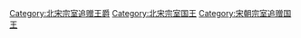 [[Category:北宋宗室追赠王爵|Category:北宋宗室追赠王爵]]
[[Category:北宋宗室国王|Category:北宋宗室国王]]
[[Category:宋朝宗室追赠国王|Category:宋朝宗室追赠国王]]